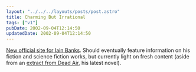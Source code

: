 ```yaml
---
layout: "../../../layouts/posts/post.astro"
title: Charming But Irrational
tags: ["v1"]
pubDate: 2002-09-04T12:14:50
updatedDate: 2002-09-04T12:14:50
---
```


[New official site for Iain Banks][1]. Should eventually feature information on his fiction and science fiction works, but currently light on fresh content (aside from an [extract from Dead Air][2], his latest novel).

[1]: http://www.iainbanks.net/ "official Iain Banks website"
[2]: http://www.iainbanks.net/sf08.htm "Iain Banks: Extract from 'Dead Air'"
